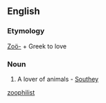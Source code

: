 ==English==

===Etymology===
[[Zoö-]] + Greek to love {{rfscript|Greek}}

===Noun===
{{en-noun}}

# A lover of animals - [[Southey]]

[[Category:English words spelled with diacritics|zoophilist]]